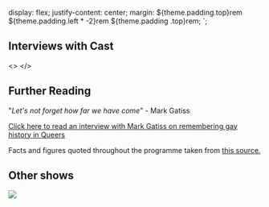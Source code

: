
  display: flex;
  justify-content: center;
  margin: ${theme.padding.top}rem ${theme.padding.left * -2}rem ${theme.padding
      .top}rem;
`;

## Interviews with Cast

<>
  <Helmet>
    <script src="https://instagram.com/embed"></script>
  </Helmet>
  <InstaDiv>
    <InstagramEmbed
      url="https://www.instagram.com/p/CtOapjTo3e-/"
      width="100%"
    />
  </InstaDiv>
  <InstaDiv>
    <InstagramEmbed
      url="https://www.instagram.com/p/CtUGlC2oFXS/"
      width="100%"
    />
  </InstaDiv>
  <InstaDiv>
    <InstagramEmbed
      url="https://www.instagram.com/p/CtYt1nuImGj/"
      width="100%"
    />
  </InstaDiv>
  <InstaDiv>
    <InstagramEmbed
      url="https://www.instagram.com/p/CtkUhdoN0Xx/"
      width="100%"
    />
  </InstaDiv>
</>

## Further Reading

"_Let's not forget how far we have come_" - Mark Gatiss

[Click here to read an interview with
Mark Gatiss on remembering gay history in
Queers](https://nickhernbooksblog.com/2017/07/27/lets-not-forget-how-far-we-have-come-mark-gatiss-on-remembering-gay-history-in-queers/)

Facts and figures quoted throughout the programme taken from [this source.](https://www.stonewall.org.uk/cy/lgbtq-facts-and-figures)

## Other shows

<a href="https://www.oxfordcastleandprison.co.uk/events/event/romeo-juliet/">
  <img src={RomeoAndJuliet} />
</a>
